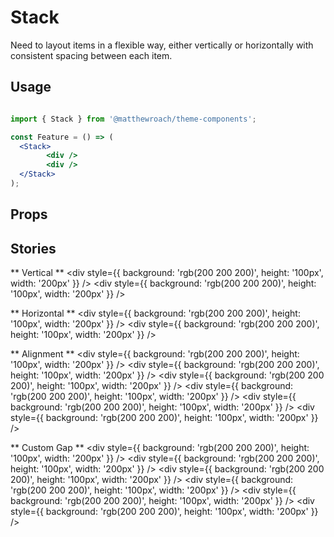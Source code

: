 

<Meta title="Layout/Stack" component={Stack} />

# Stack

Need to layout items in a flexible way, either vertically or horizontally with consistent spacing between each item.

## Usage

```jsx

import { Stack } from '@matthewroach/theme-components';

const Feature = () => (
  <Stack>
		<div />
		<div />
  </Stack>
);

```

## Props

<Props of={Stack} />


## Stories

** Vertical **
<Preview>
	<Story name="Vertical">
		<Stack>
			<div style={{ background: 'rgb(200 200 200)', height: '100px', width: '200px' }} />
			<div style={{ background: 'rgb(200 200 200)', height: '100px', width: '200px' }} />
		</Stack>
	</Story>
</Preview>

** Horizontal **
<Preview>
	<Story name="Horizontal">
		<Stack direction="horizontal">
			<div style={{ background: 'rgb(200 200 200)', height: '100px', width: '200px' }} />
			<div style={{ background: 'rgb(200 200 200)', height: '100px', width: '200px' }} />
		</Stack>
	</Story>
</Preview>

** Alignment **
<Preview>
	<Story name="Alignment">
		<Stack direction="horizontal" alignment="start">
			<div style={{ background: 'rgb(200 200 200)', height: '100px', width: '200px' }} />
			<div style={{ background: 'rgb(200 200 200)', height: '100px', width: '200px' }} />
		</Stack>
		<Stack direction="horizontal" alignment="center">
			<div style={{ background: 'rgb(200 200 200)', height: '100px', width: '200px' }} />
			<div style={{ background: 'rgb(200 200 200)', height: '100px', width: '200px' }} />
		</Stack>
		<Stack direction="horizontal" alignment="end">
			<div style={{ background: 'rgb(200 200 200)', height: '100px', width: '200px' }} />
			<div style={{ background: 'rgb(200 200 200)', height: '100px', width: '200px' }} />
		</Stack>
	</Story>
</Preview>

** Custom Gap **
<Preview>
	<Story name="Custom Gap">
		<Stack>
			<Stack direction="horizontal" gap="5px">
				<div style={{ background: 'rgb(200 200 200)', height: '100px', width: '200px' }} />
				<div style={{ background: 'rgb(200 200 200)', height: '100px', width: '200px' }} />
			</Stack>
			<Stack direction="horizontal" gap="var(--global-spacing-200)">
				<div style={{ background: 'rgb(200 200 200)', height: '100px', width: '200px' }} />
				<div style={{ background: 'rgb(200 200 200)', height: '100px', width: '200px' }} />
			</Stack>
			<Stack direction="horizontal" gap="4rem">
				<div style={{ background: 'rgb(200 200 200)', height: '100px', width: '200px' }} />
				<div style={{ background: 'rgb(200 200 200)', height: '100px', width: '200px' }} />
			</Stack>
		</Stack>
	</Story>
</Preview>
